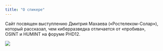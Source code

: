 ---
title: "О спикере"
---

Сайт посвящен выступлению Дмитрия Махаева («Ростелеком-Солар»), который рассказал, чем киберразведка отличается от «пробива», OSINT и HUMINT на форуме PHD12.\

![](images/Screenshot_1.png)
